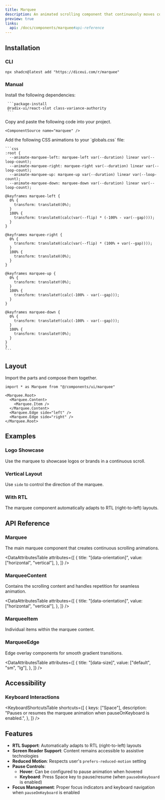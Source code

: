 ```yaml
---
title: Marquee
description: An animated scrolling component that continuously moves content horizontally or vertically.
preview: true
links:
  api: /docs/components/marquee#api-reference
---
```


<ComponentTabs name="marquee-demo" />

## Installation

### CLI

```package-install
npx shadcn@latest add "https://diceui.com/r/marquee"
```

### Manual

<Steps>
  <Step>
     Install the following dependencies:

     ```package-install
     @radix-ui/react-slot class-variance-authority
     ```
  </Step>
  <Step>
    Copy and paste the following code into your project.

    <ComponentSource name="marquee" />
  </Step>
  <Step>
    Add the following CSS animations to your `globals.css` file:

    ```css
    :root {
      --animate-marquee-left: marquee-left var(--duration) linear var(--loop-count);
      --animate-marquee-right: marquee-right var(--duration) linear var(--loop-count);
      --animate-marquee-up: marquee-up var(--duration) linear var(--loop-count);
      --animate-marquee-down: marquee-down var(--duration) linear var(--loop-count);

    @keyframes marquee-left {
      0% {
        transform: translateX(0%);
      }
      100% {
        transform: translateX(calc(var(--flip) * (-100% - var(--gap))));
      }
    }

    @keyframes marquee-right {
      0% {
        transform: translateX(calc(var(--flip) * (100% + var(--gap))));
      }
      100% {
        transform: translateX(0%);
      }
    }

    @keyframes marquee-up {
      0% {
        transform: translateY(0%);
      }
      100% {
        transform: translateY(calc(-100% - var(--gap)));
      }
    }

    @keyframes marquee-down {
      0% {
        transform: translateY(calc(-100% - var(--gap)));
      }
      100% {
        transform: translateY(0%);
      }
    }
    }
    ```
  </Step>
</Steps>

## Layout

Import the parts and compose them together.

```tsx
import * as Marquee from "@/components/ui/marquee"

<Marquee.Root>
  <Marquee.Content>
    <Marquee.Item />
  </Marquee.Content>
  <Marquee.Edge side="left" />
  <Marquee.Edge side="right" />
</Marquee.Root>
```

## Examples

### Logo Showcase

Use the marquee to showcase logos or brands in a continuous scroll.

<ComponentTabs name="marquee-logo-demo" />

### Vertical Layout

Use `side` to control the direction of the marquee.

<ComponentTabs name="marquee-vertical-demo" />

### With RTL

The marquee component automatically adapts to RTL (right-to-left) layouts.

<ComponentTabs name="marquee-rtl-demo" />

## API Reference

### Marquee

The main marquee component that creates continuous scrolling animations.

<AutoTypeTable
  path="./types/docs/marquee.ts"
  name="MarqueeProps"
/>

<DataAttributesTable
  attributes={[
    {
      title: "[data-orientation]",
      value: ["horizontal", "vertical"],
    },
  ]}
/>

### MarqueeContent

Contains the scrolling content and handles repetition for seamless animation.

<AutoTypeTable
  path="./types/docs/marquee.ts"
  name="MarqueeContentProps"
/>

<DataAttributesTable
  attributes={[
    {
      title: "[data-orientation]",
      value: ["horizontal", "vertical"],
    },
  ]}
/>

### MarqueeItem

Individual items within the marquee content.

<AutoTypeTable
  path="./types/docs/marquee.ts"
  name="MarqueeItemProps"
/>

### MarqueeEdge

Edge overlay components for smooth gradient transitions.

<AutoTypeTable
  path="./types/docs/marquee.ts"
  name="MarqueeEdgeProps"
/>

<DataAttributesTable
  attributes={[
    {
      title: "[data-size]",
      value: ["default", "sm", "lg"],
    },
  ]}
/>

## Accessibility

### Keyboard Interactions

<KeyboardShortcutsTable
  shortcuts={[
    {
      keys: ["Space"],
      description: "Pauses or resumes the marquee animation when pauseOnKeyboard is enabled.",
    },
  ]}
/>

## Features

- **RTL Support**: Automatically adapts to RTL (right-to-left) layouts
- **Screen Reader Support**: Content remains accessible to assistive technologies
- **Reduced Motion**: Respects user's `prefers-reduced-motion` setting
- **Pause Controls**: 
  - **Hover**: Can be configured to pause animation when hovered
  - **Keyboard**: Press Space key to pause/resume (when `pauseOnKeyboard` is enabled)
- **Focus Management**: Proper focus indicators and keyboard navigation when `pauseOnKeyboard` is enabled
